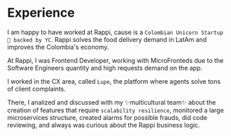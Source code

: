
# Experience

<JobTitle />

I am happy to have worked at Rappi, cause is a `Colombian Unicorn Startup 🦄 backed by YC`. Rappi solves the food delivery demand in LatAm and improves the Colombia's economy.

At Rappi, I was Frontend Developer, working with MicroFronteds due to the Software Engineers quantity and high requests demand on the app.

I worked in the CX area, called `Lupe`, the platform where agents solve tons of client complaints.

There, I analized and discussed with my ✨multicultural team✨ about the creation of features that require `scalability resilience`, monitored a large microservices structure, created alarms for possible frauds, did code reviewing, and always was curious about the Rappi business logic.
